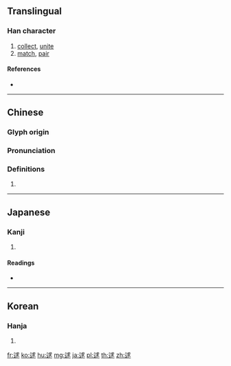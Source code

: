 {{character info/new}}
==Translingual==

===Han character===
{{Han char|rn=162|rad=辵|as=07|sn=11|four=33303|canj=YIJE|ids=⿺辶求}}

# [[collect]], [[unite]]
# [[match]], [[pair]]

====References====
* {{Han ref|kx=1257.160|dkj=38878|dj=1743.030|hdz=63835.110|uh=9011|ud=36881|bh=D7E4|bd=55268}}

----

==Chinese==
{{zh-forms}}

===Glyph origin===
{{Han etym}}

===Pronunciation===
{{zh-pron
|m=qiú
|c=kau4
|h=pfs=
|md=
|mn=
|w=
|mc=y
|oc=y
|cat=
}}

===Definitions===
{{zh-hanzi}}

# {{rfdef|lang=zh}}

----

==Japanese==

===Kanji===
{{ja-kanji|grade=|rs=辵07}}

# {{defn|lang=ja|sort=辵07}}

====Readings====
* {{ja-readings|on=[[きゅう]] (kyū), [[ぐ]] (gu)|kun=[[あつめる]] (atsumeru), [[あう]] (au), [[たぐい]] (tagui)|nanori=}}

----

==Korean==

===Hanja===
{{ko-hanja|hangeul=구|eumhun=|rv=gu|mr=ku|y=kwu}}

# {{defn|lang=ko|sort=辵07}}

[[fr:逑]]
[[ko:逑]]
[[hu:逑]]
[[mg:逑]]
[[ja:逑]]
[[pl:逑]]
[[th:逑]]
[[zh:逑]]